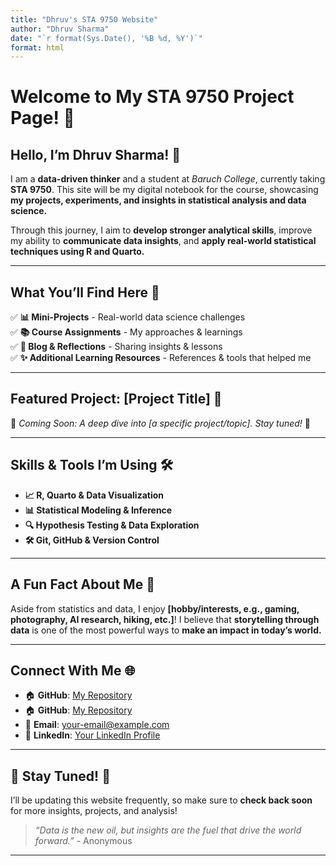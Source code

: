 ```yaml
---
title: "Dhruv's STA 9750 Website"
author: "Dhruv Sharma"
date: "`r format(Sys.Date(), '%B %d, %Y')`"
format: html
---
```

# Welcome to My STA 9750 Project Page! 🚀

## Hello, I'm Dhruv Sharma! 👋

I am a **data-driven thinker** and a student at *Baruch College*, currently taking **STA 9750**. This site will be my digital notebook for the course, showcasing **my projects, experiments, and insights in statistical analysis and data science.**  

Through this journey, I aim to **develop stronger analytical skills**, improve my ability to **communicate data insights**, and **apply real-world statistical techniques using R and Quarto.**  

---

## What You’ll Find Here 📂
✅ **📊 Mini-Projects** - Real-world data science challenges  
✅ **📚 Course Assignments** - My approaches & learnings  
✅ **📝 Blog & Reflections** - Sharing insights & lessons  
✅ **✨ Additional Learning Resources** - References & tools that helped me  

---

## **Featured Project: [Project Title]** 🌟  
🚧 *Coming Soon: A deep dive into [a specific project/topic]. Stay tuned!* 🚧  

---

## **Skills & Tools I’m Using 🛠️**
- **📈 R, Quarto & Data Visualization**
- **📊 Statistical Modeling & Inference**
- **🔍 Hypothesis Testing & Data Exploration**
- **🛠️ Git, GitHub & Version Control**

---

## **A Fun Fact About Me 🎉**
Aside from statistics and data, I enjoy **[hobby/interests, e.g., gaming, photography, AI research, hiking, etc.]**! I believe that **storytelling through data** is one of the most powerful ways to **make an impact in today's world.**

---

## **Connect With Me 🌐**
- 🏠 **GitHub**: [My Repository](https://github.com/Dhruv10-hw)
- 🏠 **GitHub**: [My Repository](https://github.com/Dhruvhw-10)
- 📧 **Email**: [your-email@example.com](mailto:Dhruvsharma2299@gmail.com)
- 🔗 **LinkedIn**: [Your LinkedIn Profile](https://www.linkedin.com/in/dhruv-sharma-75a056212)

---

## **📢 Stay Tuned! 🚀**
I’ll be updating this website frequently, so make sure to **check back soon** for more insights, projects, and analysis!  

> *"Data is the new oil, but insights are the fuel that drive the world forward."* - Anonymous  

---
